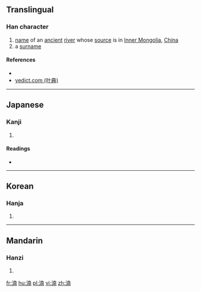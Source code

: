 ==Translingual==

===Han character===
{{Han char|rn=85|rad=水|as=09|sn=12|four=3412<sub>7</sub>|canj=水十月十 (EJBJ)|ids=⿰[[氵]][[南]]}}

# [[name]] of an [[ancient]] [[river]] whose [[source]] is in [[Inner Mongolia]], [[China]]
# a [[surname]]

====References====
* {{Han ref|kx=0638.200|dkj=17878|dj=1045.110|hdz=31670.010|uh=6E73|ud=28275|bh=D9F5|bd=55797}}
*[http://yedict.com/htm/6E/6E73.htm yedict.com (叶典)]

----

==Japanese==

===Kanji===
{{ja-kanji|grade=|rs=水09}}

# {{defn|lang=ja|sort=水09}}

====Readings====
* {{ja-readings|on=[[だん]] (dan), [[なん]] (nan)|kun=}}

----

==Korean==

===Hanja===
{{ko-hanja|hangeul=남|eumhun=|rv=nam|mr=nam|y=nam}}

# {{defn|lang=ko|sort=水09}}

----

==Mandarin==

===Hanzi===
{{cmn-hanzi|pin=[[nǎn]] ([[nan3]])|wg=nan<sup>3</sup>}}

# {{defn|lang=cmn|sort=水09}}

[[fr:湳]]
[[hu:湳]]
[[pl:湳]]
[[vi:湳]]
[[zh:湳]]
